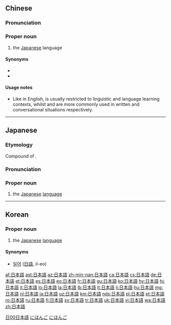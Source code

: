 ==Chinese==
{{zh-forms|s=日本语|type=21}}

===Pronunciation===
{{zh-pron
|m=Rìběnyǔ
|c=jat6 bun2 jyu5
|cat=proper noun
}}

===Proper noun===
{{zh-proper noun}}

# the [[Japanese]] language

====Synonyms====
* {{l|zh|日文|tr=Rìwén}}
* {{l|zh|[[日语]]/[[日語]]|tr=Riyǔ}}

====Usage notes====
* Like {{term|Nihongo|lang=en}} in English, {{term|日本語|tr=Rìběnyǔ|lang=zh}} is usually restricted to linguistic and language learning contexts, whilst {{term|日文|tr=Rìwén}} and {{term|[[日语]]/[[日語]]|tr=Riyǔ|lang=zh}} are more commonly used in written and conversational situations respectively.

[[Category:zh:Languages|日00日本語]]

----

==Japanese==
<div style="float:right;">
{{wikipedia|lang=ja}}
{{wikipedia|Japanese language}}
</div>
{{ja-kanjitab|にち|k1=に|ほん|ご|yomi=on}}

===Etymology===
Compound of {{suffix|日本|tr1=Nihon|t1=Japan|語|tr2=go|t2=language|lang=ja||sort=にほんご}}.

===Pronunciation===
{{ja-pron|yomi=on|acc=0|acc_ref=DJR|にほんご}}

===Proper noun===
{{ja-pos|proper|hira=にほんご}}

# the [[Japanese]] [[language]]

[[Category:1000 Japanese basic words|にほんご]]
[[Category:ja:Languages|にほんご]]

----

==Korean==

===Proper noun===
{{ko-pos|proper noun|hangeul=일본어|rv=ilbon-eo|hidx=ㅇ일본어}}

# the [[Japanese]] [[language]]

====Synonyms====
* [[일어]] ([[日語]], il-eo)

[[af:日本語]]
[[ast:日本語]]
[[az:日本語]]
[[zh-min-nan:日本語]]
[[ca:日本語]]
[[cs:日本語]]
[[de:日本語]]
[[et:日本語]]
[[es:日本語]]
[[eo:日本語]]
[[fr:日本語]]
[[gu:日本語]]
[[ko:日本語]]
[[hy:日本語]]
[[hi:日本語]]
[[it:日本語]]
[[lo:日本語]]
[[la:日本語]]
[[lb:日本語]]
[[lt:日本語]]
[[li:日本語]]
[[hu:日本語]]
[[mg:日本語]]
[[nl:日本語]]
[[ja:日本語]]
[[uz:日本語]]
[[km:日本語]]
[[nds:日本語]]
[[pl:日本語]]
[[pt:日本語]]
[[ro:日本語]]
[[ru:日本語]]
[[fi:日本語]]
[[sv:日本語]]
[[tr:日本語]]
[[uk:日本語]]
[[vi:日本語]]
[[wa:日本語]]
[[zh:日本語]]